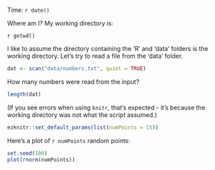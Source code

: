 Time: `r date()`

Where am I? My working directory is:

`r getwd()`


I like to assume the directory containing the 'R' and 'data' folders is the
working directory.  Let's try to read a file from the 'data' folder.

```{r }
dat <- scan("data/numbers.txt", quiet = TRUE)
```

How many numbers were read from the input?

```{r }
length(dat)
```

(If you see errors when using `knitr`, that's expected - it's because the
working directory was not what the script assumed.)

```{r setparam, echo = FALSE}
ezknitr::set_default_params(list(numPoints = 15))
```

Here's a plot of `r numPoints` random points:

```{r plot, echo = FALSE}
set.seed(100)
plot(rnorm(numPoints))
```

